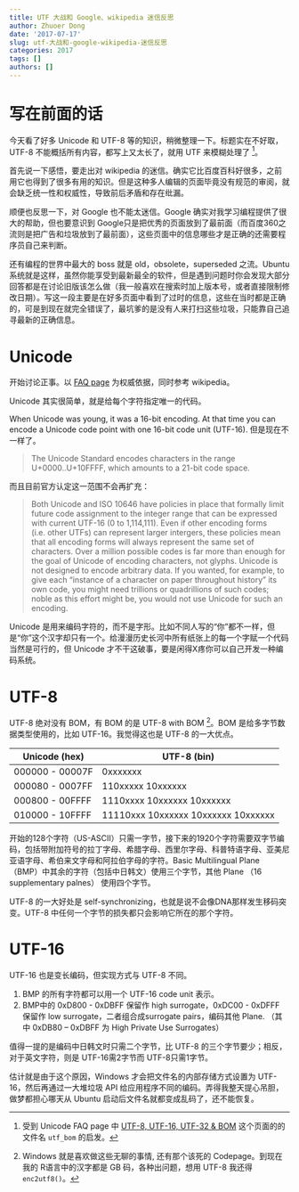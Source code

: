 ```yaml
---
title: UTF 大战和 Google、wikipedia 迷信反思
author: Zhuoer Dong
date: '2017-07-17'
slug: utf-大战和-google-wikipedia-迷信反思
categories: 2017
tags: []
authors: []
---
```


# 写在前面的话

今天看了好多 Unicode 和 UTF-8 等的知识，稍微整理一下。标题实在不好取，UTF-8 不能概括所有内容，都写上又太长了，就用 UTF 来模糊处理了 ^[受到 Unicode FAQ page 中 [UTF-8, UTF-16, UTF-32 & BOM](http://unicode.org/faq/utf_bom.html) 这个页面的的文件名 `utf_bom` 的启发。]。

首先说一下感悟，要走出对 wikipedia 的迷信。确实它比百度百科好很多，之前用它也得到了很多有用的知识。但是这种多人编辑的页面毕竟没有规范的审阅，就会缺乏统一性和权威性，导致前后矛盾和存在纰漏。

顺便也反思一下，对 Google 也不能太迷信。Google 确实对我学习编程提供了很大的帮助，但也要意识到 Google只是把优秀的页面放到了最前面（而百度360之流则是把广告和垃圾放到了最前面），这些页面中的信息哪些才是正确的还需要程序员自己来判断。

还有编程的世界中最大的 boss 就是 old，obsolete，superseded 之流。Ubuntu系统就是这样，虽然你能享受到最新最全的软件，但是遇到问题时你会发现大部分回答都是在讨论旧版该怎么做（我一般喜欢在搜索时加上版本号，或者直接限制修改日期）。写这一段主要是在好多页面中看到了过时的信息，这些在当时都是正确的，可是到现在就完全错误了，最坑爹的是没有人来打扫这些垃圾，只能靠自己追寻最新的正确信息。



# Unicode

开始讨论正事。以 [FAQ page](#FAQ) 为权威依据，同时参考 wikipedia。

Unicode 其实很简单，就是给每个字符指定唯一的代码。

When Unicode was young, it was a 16-bit encoding. At that time you can encode a Unicode code point with one 16-bit code unit (UTF-16). 但是现在不一样了。   

> The Unicode Standard encodes characters in the range U+0000..U+10FFFF, which amounts to a 21-bit code space.

而且目前官方认定这一范围不会再扩充：

> Both Unicode and ISO 10646 have policies in place that formally limit future code assignment to the integer range that can be expressed with current UTF-16 (0 to 1,114,111). Even if other encoding forms (i.e. other UTFs) can represent larger intergers, these policies mean that all encoding forms will always represent the same set of characters. Over a million possible codes is far more than enough for the goal of Unicode of encoding characters, not glyphs. Unicode is not designed to encode arbitrary data. If you wanted, for example, to give each “instance of a character on paper throughout history” its own code, you might need trillions or quadrillions of such codes; noble as this effort might be, you would not use Unicode for such an encoding. 

Unicode 是用来编码字符的，而不是字形。比如不同人写的“你”都不一样，但是“你”这个汉字却只有一个。给漫漫历史长河中所有纸张上的每一个字赋一个代码当然是可行的，但 Unicode 才不干这破事，要是闲得X疼你可以自己开发一种编码系统。



# UTF-8

UTF-8 绝对没有 BOM，有 BOM 的是 UTF-8 with BOM ^[Windows 就是喜欢做这些无聊的事情, 还有那个该死的 Codepage。到现在我的 R语言中的汉字都是 GB 码，各种出问题，想用 UTF-8 我还得 `enc2utf8()`。]。BOM 是给多字节数据类型使用的，比如 UTF-16。我觉得这也是 UTF-8 的一大优点。

Unicode (hex)   | UTF-8 (bin)
--------------- | ----------
000000 - 00007F | 0xxxxxxx
000080 - 0007FF | 110xxxxx 10xxxxxx
000800 - 00FFFF | 1110xxxx 10xxxxxx 10xxxxxx
010000 - 10FFFF | 11110xxx 10xxxxxx 10xxxxxx 10xxxxxx

开始的128个字符（US-ASCII）只需一字节，接下来的1920个字符需要双字节编码，包括带附加符号的拉丁字母、希腊字母、西里尔字母、科普特语字母、亚美尼亚语字母、希伯来文字母和阿拉伯字母的字符。Basic Multilingual Plane （BMP）中其余的字符（包括中日韩文）使用三个字节，其他 Plane （16 supplementary palnes） 使用四个字节。

UTF-8 的一大好处是 self-synchronizing，也就是说不会像DNA那样发生移码突变。UTF-8 中任何一个字节的损失都只会影响它所在的那个字符。



# UTF-16

UTF-16 也是变长编码，但实现方式与 UTF-8 不同。

1. BMP 的所有字符都可以用一个 UTF-16 code unit 表示。
2. BMP中的 0xD800 - 0xDBFF 保留作 high surrogate，0xDC00 - 0xDFFF 保留作 low surrogate，二者组合成surrogate pairs，编码其他 Plane. （其中 0xDB80 – 0xDBFF 为 High Private Use Surrogates）

值得一提的是编码中日韩文时只需二个字节，比 UTF-8 的三个字节要少；相反，对于英文字符，则是 UTF-16需2字节而 UTF-8只需1字节。

估计就是由于这个原因，Windows 才会把文件名的内部存储方式设置为 UTF-16，然后再通过一大堆垃圾 API 给应用程序不同的编码。弄得我整天提心吊胆，做梦都担心哪天从 Ubuntu 启动后文件名就都变成乱码了，还不能恢复。


